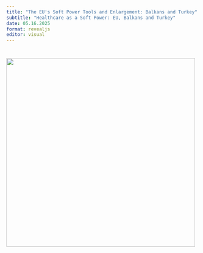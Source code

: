 ```yaml
---
title: "The EU's Soft Power Tools and Enlargement: Balkans and Turkey"
subtitle: "Healthcare as a Soft Power: EU, Balkans and Turkey"
date: 05.16.2025
format: revealjs
editor: visual
---
```


# ![](images/week%209.png){width="495"}
